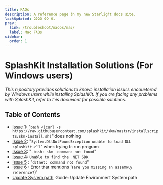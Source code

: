 ```yaml
---
title: FAQs
description: A reference page in my new Starlight docs site.
lastUpdated: 2023-09-01
prev:
  link: /troubleshoot/macos/mac/
  label: Mac FAQs
sidebar:
  order: 1
---
```


<h1>SplashKit Installation Solutions (For Windows users)</h1>

*This repository provides solutions to known installation issues encountered by Windows users while installing SplashKit. If you are facing any problems with SplashKit, refer to this document for possible solutions.*

## Table of Contents
- [Issue 1](../list/win-issue-1): "`bash <(curl -s https://raw.githubusercontent.com/splashkit/skm/master/installscripts/skm-install.sh)`" does nothing
- [Issue 2](../list/win-issue-2): "`System.DllNotFoundException unable to load DLL splashkit.dll`" when trying to run program
- [Issue 3](../list/win-issue-3): "`-bash: skm: command not found`"
- [Issue 4](../list/win-issue-4): `Unable to find the .NET SDK`
- [Issue 5](../list/win-issue-5) : "`dotnet: command not found`"
- [Issue 6](../list/win-issue-6) : Error that mentions "(`are you missing an assembly reference?`)"
- [Update System path](../list/update-system-path): Guide: Update Environment System path
